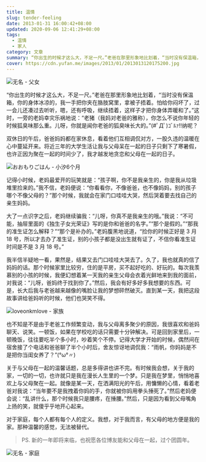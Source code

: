 ```yaml
---
title: 温情
slug: tender-feeling
date: 2013-01-31 16:00:42+08:00
updated: 2020-09-06 12:41:29+08:00
tags:
  - 温情
  - 家人
category: 文章
summary: “你出生的时候才这么大，不足一尺。”老爸在那里形象地比划着，“当时没有保温箱，你的身体冰凉的，我一手把你夹在胳肢窝里，拿被子捂着。
cover: https://cdn.yufan.me/images/2013/01/2013013120175200.jpg
---
```


![无名 - 父女](https://cdn.yufan.me/images/2013/01/2013013120222500.jpg)

<MusicPlayer id={2026358799} />

“你出生的时候才这么大，不足一尺。”老爸在那里形象地比划着，“当时没有保温箱，你的身体冰凉的，我一手把你夹在胳肢窝里，拿被子捂着。怕给你闷坏了，过一会儿还凑过去听听，嗯，还有呼吸，继续捂着，这样子才把你身体弄暖和了。”这时，一旁的老妈幸灾乐祸地说：“老猪（我妈对老爸的雅称），你怎么不说你年轻的时候狐臭味那么重。儿呀，你就是闻你老爸的狐臭味长大的。”(#ﾟДﾟ)ｺﾞﾙｧ!!纳呢？

双休日的午后，爸爸妈妈都在家休息，看着他们互相调侃对方，一股久违的温暖在心中蔓延开来。将近三年的大学生活让我与父母呆在一起的日子只剩下了寒暑假，也许正因为聚在一起的时间少了，我才越发地贪恋和父母在一起的日子。

![おおもりごはん - 小汐6个月](https://cdn.yufan.me/images/2013/01/2013013120385500.jpg)

记得小时候，老妈最爱开的玩笑就是：“孩子啊，你不是我亲生的，你是我从垃圾堆里捡来的。”我不信，老妈便说：“你看看你，不像爸爸，也不像妈妈，别的孩子哪个不像父母的？”那个时候，我就会在家门口哇哇大哭，然后哭着要去找自己的亲生妈妈。

大了一点识字之后，老妈继续骗我：“儿呀，你真不是我亲生的哦。”我说：“不可能，抽屉里面的《独生子女光荣证》写的是你和爸爸的名字。”“那个是假的。”“那我的准生证怎么解释？”“那个是补办的。”老妈腹黑地说道，“捡你的时候正好是 3 月 18 号，所以才去办了准生证，别的小孩子都是没出生就有证了，不信你看准生证时间是不是 3 月 18 号。”

我半信半疑地一看，果然是，结果又去门口哇哇大哭去了。久了，我也就真的信了妈妈的话。那个时候家里比较穷，住的是平房，买不起好吃的、好玩的。每次我羡慕别的小孩的时候，我便幻想着某一天我的亲生父母会衣着光鲜地来到我的面前，对我说：“儿呀，爸妈终于找到你了。”然后，我会有好多好多我想要的东西。可是，长大后我与老爸越来越像的嘴脸让我的梦想砰然破灭。直到某一天，我把这段故事讲给爸妈听的时候，他们也哭笑不得。

![loveonkmlove - 家族](https://cdn.yufan.me/images/2013/01/2013013120403900.jpg)

也不知是不是由于老爸工作频繁变动，我与父母离多聚少的原因，我很喜欢和爸妈聊天、说笑。一顿饭，如果在学校吃的话只需要十分钟解决。可是回到家里后，一顿晚饭，往往要吃半个多小时，吵着笑个不停。记得大学才开始的时候，偶然间在宿舍接了个电话和爸爸聊了半个小时后，舍友惊讶地调侃我：“雨帆，你妈妈是不是把你当闺女养了？”(°ω°〃)

关于与父母在一起的温馨话题，总是多得讲也讲不完。有时候我会想，关于我的家，一切的一切，也许就只是我在漫长人生里的一个梦。只是我在梦里，悄悄地喜欢上与父母聚在一起。就像是某一天，在洒满阳光的午后，用慵懒的心情，看着老爸对我说：“当年要不是我拽着你妈的手，你就被你妈用拳头捶死了。”然后老妈便会说：“乱讲什么，那个时候我只是腰疼，在捶腰。”然后，只是因为看到父母嘴角上扬的笑，就傻乎乎地开心起来。

对于家庭，每个人都有每个人的定义。我想，对于我而言，有父母的地方便是我的家。那种温馨的感觉，无法被替代。

> PS. 新的一年即将来临，也祝愿各位博友能和父母在一起，过个团圆年。

![无名 - 家庭](https://cdn.yufan.me/images/2013/01/2013013120320300.jpg)
